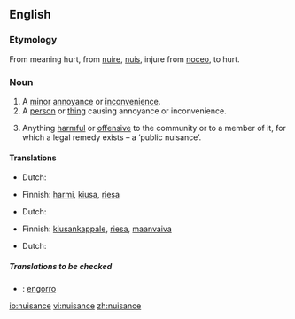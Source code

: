 ==English==

===Etymology===
From {{F.}} meaning hurt, from [[nuire]], [[nuis]], injure from {{L.}} [[noceo]], to hurt.

===Noun===
{{en-noun}}

# A [[minor]] [[annoyance]] or [[inconvenience]].
# A [[person]] or [[thing]] causing annoyance or inconvenience.
# {{law}} Anything [[harmful]] or [[offensive]] to the community or to a member of it, for which a legal remedy exists &ndash; a ‘public nuisance’.

====Translations====
{{trans-top|minor annoyance or inconvenience}}
*Dutch: {{t|nl|overlast|m}}
{{trans-mid}}
*Finnish: [[harmi]], [[kiusa]], [[riesa]]
{{trans-bottom}}

{{trans-top|person or thing causing annoyance of inconvenience}}
*Dutch: {{t|nl|lastpost|m}}
{{trans-mid}}
*Finnish: [[kiusankappale]], [[riesa]], [[maanvaiva]]
{{trans-bottom}}

{{trans-top|law: anything harmful or offensive to the community or to a member of it}}
*Dutch: {{t|nl|overlast|m}}
{{trans-mid}}
{{trans-bottom}}

=====Translations to be checked=====
*{{ttbc|Spanish}}: [[engorro]] {{m}}

[[io:nuisance]]
[[vi:nuisance]]
[[zh:nuisance]]